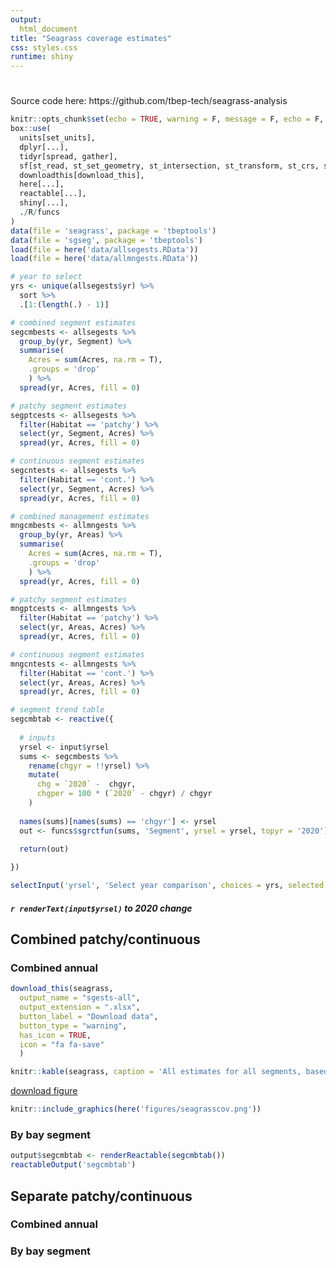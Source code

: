 ```yaml
---
output: 
  html_document
title: "Seagrass coverage estimates"
css: styles.css
runtime: shiny
---
```


# {.tabset .tabset-pills}

Source code here: https://github.com/tbep-tech/seagrass-analysis

```r
knitr::opts_chunk$set(echo = TRUE, warning = F, message = F, echo = F, fig.path = 'figs/', fig.path = 'figures/')
box::use(
  units[set_units], 
  dplyr[...],
  tidyr[spread, gather],
  sf[st_read, st_set_geometry, st_intersection, st_transform, st_crs, st_area], 
  downloadthis[download_this],
  here[...], 
  reactable[...], 
  shiny[...], 
  ./R/funcs
)
data(file = 'seagrass', package = 'tbeptools')
data(file = 'sgseg', package = 'tbeptools')
load(file = here('data/allsegests.RData'))
load(file = here('data/allmngests.RData'))

# year to select
yrs <- unique(allsegests$yr) %>% 
  sort %>% 
  .[1:(length(.) - 1)]

# combined segment estimates
segcmbests <- allsegests %>% 
  group_by(yr, Segment) %>% 
  summarise(
    Acres = sum(Acres, na.rm = T), 
    .groups = 'drop'
    ) %>% 
  spread(yr, Acres, fill = 0)

# patchy segment estimates
segptcests <- allsegests %>% 
  filter(Habitat == 'patchy') %>% 
  select(yr, Segment, Acres) %>% 
  spread(yr, Acres, fill = 0)

# continuous segment estimates
segcntests <- allsegests %>% 
  filter(Habitat == 'cont.') %>% 
  select(yr, Segment, Acres) %>% 
  spread(yr, Acres, fill = 0)

# combined management estimates
mngcmbests <- allmngests %>% 
  group_by(yr, Areas) %>% 
  summarise(
    Acres = sum(Acres, na.rm = T), 
    .groups = 'drop'
    ) %>% 
  spread(yr, Acres, fill = 0)

# patchy segment estimates
mngptcests <- allmngests %>% 
  filter(Habitat == 'patchy') %>% 
  select(yr, Areas, Acres) %>% 
  spread(yr, Acres, fill = 0)

# continuous segment estimates
mngcntests <- allmngests %>% 
  filter(Habitat == 'cont.') %>% 
  select(yr, Areas, Acres) %>% 
  spread(yr, Acres, fill = 0)
```

```r
# segment trend table
segcmbtab <- reactive({
  
  # inputs
  yrsel <- input$yrsel
  sums <- segcmbests %>%
    rename(chgyr = !!yrsel) %>% 
    mutate(
      chg = `2020` -  chgyr,
      chgper = 100 * (`2020` - chgyr) / chgyr
    )
  
  names(sums)[names(sums) == 'chgyr'] <- yrsel
  out <- funcs$sgrctfun(sums, 'Segment', yrsel = yrsel, topyr = '2020')

  return(out)
  
})
```

```r
selectInput('yrsel', 'Select year comparison', choices = yrs, selected = yrs[1])
```

##### `r renderText(input$yrsel)` to 2020 change {.tabset .tabset-pills} 

## Combined patchy/continuous {.tabset}

### Combined annual 

```r
download_this(seagrass, 
  output_name = "sgests-all",
  output_extension = ".xlsx",
  button_label = "Download data",
  button_type = "warning",
  has_icon = TRUE,
  icon = "fa fa-save" 
  )

knitr::kable(seagrass, caption = 'All estimates for all segments, based on historical coverages used to report on annual progress toward recovery goals.')
```

[download figure](figures/seagrasscov.png)

```r
knitr::include_graphics(here('figures/seagrasscov.png'))
```

### By bay segment

```r
output$segcmbtab <- renderReactable(segcmbtab())
reactableOutput('segcmbtab')
```

## Separate patchy/continuous {.tabset}

### Combined annual

### By bay segment